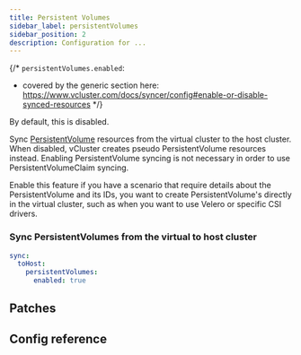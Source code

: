 ```yaml
---
title: Persistent Volumes
sidebar_label: persistentVolumes
sidebar_position: 2
description: Configuration for ...
---
```




{/*
`persistentVolumes.enabled`:
- covered by the generic section here: https://www.vcluster.com/docs/syncer/config#enable-or-disable-synced-resources
*/}

By default, this is disabled.

Sync [PersistentVolume](https://kubernetes.io/docs/concepts/storage/persistent-volumes/) resources from the virtual cluster to the host cluster. When disabled, vCluster creates pseudo PersistentVolume resources instead. Enabling PersistentVolume syncing is not necessary in order to use PersistentVolumeClaim syncing.

Enable this feature if you have a scenario that require details about the PersistentVolume and its IDs, you want to create PersistentVolume's directly in the virtual cluster, such as when you want to use Velero or specific CSI drivers.

### Sync PersistentVolumes from the virtual to host cluster

```YAML
sync:
  toHost:
    persistentVolumes:
      enabled: true
```

## Patches

<Patches resource="persistentVolumes" path="metadata.annotations[*]" direction="toHost"  />

## Config reference

<EnableSwitch/>
